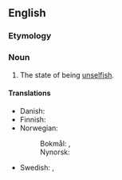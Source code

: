 ==English==

===Etymology===
{{suffix|en|unselfish|ness}}

===Noun===
{{en-noun|~|es}}

# The state of being [[unselfish]].

====Translations====
{{trans-top|the state of being unselfish}}
* Danish: {{t|da|uselviskhed|c}}
* Finnish: {{t+|fi|epäitsekkyys}}
* Norwegian:
*: Bokmål: {{t+|nb|uselviskhet|m|f}}, {{t|nb|uegennyttighet|m|f}}
*: Nynorsk: {{t|nn|usjølviskheit|f}}
{{trans-mid}}
* Swedish: {{t|sv|oegennytta|c}}, {{t+|sv|osjälviskhet|c}}
{{trans-bottom}}